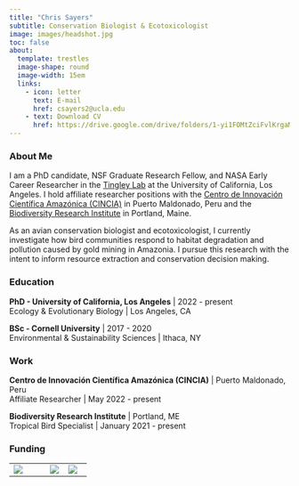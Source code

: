 ```yaml
---
title: "Chris Sayers"
subtitle: Conservation Biologist & Ecotoxicologist
image: images/headshot.jpg
toc: false
about: 
  template: trestles
  image-shape: round
  image-width: 15em
  links:
    - icon: letter
      text: E-mail
      href: csayers2@ucla.edu
    - text: Download CV
      href: https://drive.google.com/drive/folders/1-yi1FOMtZciFvlKrgaMcP2dqQ6fYQUpE?usp=sharing
---
```


### About Me

I am a PhD candidate, NSF Graduate Research Fellow, and NASA Early Career Researcher in the [Tingley Lab](https://www.morgantingley.com/) at the University of California, Los Angeles. I hold affiliate researcher positions with the [Centro de Innovación Científica Amazónica (CINCIA)](https://cincia.wfu.edu/en/) in Puerto Maldonado, Peru and the [Biodiversity Research Institute](https://briwildlife.org/) in Portland, Maine.

As an avian conservation biologist and ecotoxicologist, I currently investigate how bird communities respond to habitat degradation and pollution caused by gold mining in Amazonia. I pursue this research with the intent to inform resource extraction and conservation decision making.

### Education

**PhD - University of California, Los Angeles** \| 2022 - present**\
**Ecology & Evolutionary Biology \| Los Angeles, CA

**BSc - Cornell University** \| 2017 - 2020\
Environmental & Sustainability Sciences \| Ithaca, NY\

### Work

**Centro de Innovación Científica Amazónica (CINCIA)** \| Puerto Maldonado, Peru\
Affiliate Researcher \| May 2022 - present

**Biodiversity Research Institute** \| Portland, ME\
Tropical Bird Specialist \| January 2021 - present

### Funding

|                           |                          |                           |
|---------------------------------------------|-----------------------|----------------------------|
| ![](images/UCLA_Logo.png) | ![](images/NSF_Logo.png) | ![](images/NASA_Logo.png) |
